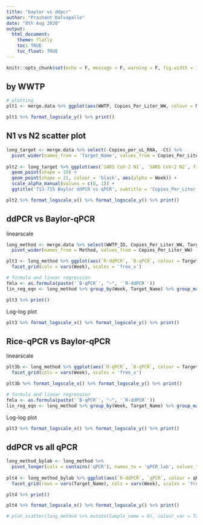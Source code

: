 ```yaml
---
title: "baylor vs ddpcr"
author: "Prashant Kalvapalle"
date: "8th Aug 2020"
output: 
  html_document:
    theme: flatly
    toc: TRUE
    toc_float: TRUE
---
```


```r
knitr::opts_chunk$set(echo = F, message = F, warning = F, fig.width = 12)
```

## by WWTP

```r
# plotting
plt1 <- merge.data %>% ggplot(aes(WWTP, Copies_Per_Liter_WW, colour = Method)) + geom_point() + facet_grid(rows = vars(Target_Name), cols = vars(Week), scales = 'free_y') + ggtitle('713-715 Baylor ddPCR vs qPCR')

plt1 %>% format_logscale_y() %>% print()
```

## N1 vs N2 scatter plot


```r

long_target <- merge.data %>% select(-Copies_per_uL_RNA, -Ct) %>% 
  pivot_wider(names_from = 'Target_Name', values_from = Copies_Per_Liter_WW)
  
plt2 <- long_target %>% ggplot(aes(`SARS CoV-2 N1`, `SARS CoV-2 N2`, fill = Method, colour = Method)) + 
  geom_point(shape = 19) +
  geom_point(shape = 21, colour = 'black', aes(alpha = Week)) + 
  scale_alpha_manual(values = c(0, 1)) +
  ggtitle('713-715 Baylor ddPCR vs qPCR', subtitle = 'Copies_Per_Liter_WW')

plt2 %>% format_logscale_x() %>% format_logscale_y() %>% print()
```

## ddPCR vs Baylor-qPCR

linearscale
```r
long_method <- merge.data %>% select(WWTP_ID, Copies_Per_Liter_WW, Target_Name, Method, Week) %>% 
  pivot_wider(names_from = Method, values_from = Copies_Per_Liter_WW)

plt3 <- long_method %>% ggplot(aes(`R-ddPCR`, `B-qPCR`, colour = Target_Name)) + geom_point() + ggtitle('713-715 Baylor ddPCR vs qPCR', subtitle = 'Copies_Per_Liter_WW') + geom_smooth(method = lm) + geom_abline(slope = 1, intercept = 0) + 
  facet_grid(cols = vars(Week), scales = 'free_x')

# formula and linear regression
fmla <- as.formula(paste('`B-qPCR`', "~", '`R-ddPCR`'))
lin_reg_eqn <- long_method %>% group_by(Week, Target_Name) %>% group_map(~lm(fmla, data = .) %>% lm_eqn(.))

plt3 %>% print()
```

Log-log plot
```r

plt3 %>% format_logscale_x() %>% format_logscale_y() %>% print()
```

## Rice-qPCR vs Baylor-qPCR

linearscale
```r

plt3b <- long_method %>% ggplot(aes(`R-qPCR`, `B-qPCR`, colour = Target_Name)) + geom_point() + ggtitle('713-715 Baylor qPCR vs Rice qPCR on Baylor RNA extracts', subtitle = 'Copies_Per_Liter_WW') + geom_smooth(method = lm) + geom_abline(slope = 1, intercept = 0) + 
  facet_grid(cols = vars(Week), scales = 'free_x')

plt3b %>% format_logscale_x() %>% format_logscale_y() %>% print()

# formula and linear regression
fmla <- as.formula(paste('`B-qPCR`', "~", '`R-ddPCR`'))
lin_reg_eqn <- long_method %>% group_by(Week, Target_Name) %>% group_map(~lm(fmla, data = .) %>% lm_eqn(.))

```

Log-log plot
```r

plt3 %>% format_logscale_x() %>% format_logscale_y() %>% print()
```

## ddPCR vs all qPCR
```r

long_method_bylab <- long_method %>% 
  pivot_longer(cols = contains('qPCR'), names_to = 'qPCR_lab', values_to = 'qPCR', names_pattern = '(.)-.*$')
  
plt4 <- long_method_bylab %>% ggplot(aes(`R-ddPCR`, `qPCR`, colour = qPCR_lab)) + geom_point() + ggtitle('713-715 Baylor ddPCR vs qPCR', subtitle = 'Copies_Per_Liter_WW') + geom_smooth(method = lm) + geom_abline(slope = 1, intercept = 0) + 
  facet_grid(rows = vars(Target_Name), cols = vars(Week), scales = 'free_x')

plt4 %>% print()

plt4 %>% format_logscale_x() %>% format_logscale_y() %>% print()

# plot_scatter(long_method %>% mutate(Sample_name = 0), colour_var = Target_Name, x_var = `R-ddPCR`, y_var = `B-qPCR`,  title_text = '713-715 Baylor ddPCR vs qPCR') %>% print()
```

